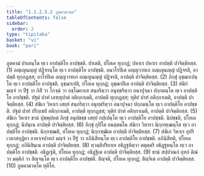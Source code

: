 ```yaml
---
title: "1.1.2.5.2 ภูตคามวคฺค"
tableOfContents: false
sidebar:
  order: 2
type: "tipitaka"
basket: "vi"
book: "pari"
---
```



<DynamicBreadcrumb />

<Division number="166" book="pari">

<Paragraph number="396" book="pari">
ภูตคามํ ปาเตนฺโต ทฺเว อาปตฺติโย อาปชฺชติ. ปาเตติ, ปโยเค ทุกฺกฏํ; ปหาเร ปหาเร อาปตฺติ ปาจิตฺติยสฺส. (1)
</Paragraph>

<Paragraph number="397" book="pari">
อญฺเญนญฺญํ ปฏิจรนฺโต ทฺเว อาปตฺติโย อาปชฺชติ. อนาโรปิเต อญฺญวาทเก อญฺเญนญฺญํ ปฏิจรติ, อาปตฺติ ทุกฺกฏสฺส; อาโรปิเต อญฺญวาทเก อญฺเญนญฺญํ ปฏิจรติ, อาปตฺติ ปาจิตฺติยสฺส. (2)
</Paragraph>

<Paragraph number="398" book="pari">
ภิกฺขุํ อุชฺฌาเปนฺโต ทฺเว อาปตฺติโย อาปชฺชติ. อุชฺฌาเปติ, ปโยเค ทุกฺกฏํ; อุชฺฌาปิเต อาปตฺติ ปาจิตฺติยสฺส. (3)
</Paragraph>

<Paragraph number="399" book="pari">
สํฆิกํ มญฺจํ วา ปีฐํ วา ภิสิํ วา โกจฺฉํ วา อชฺโฌกาเส สนฺถริตฺวา อนุทฺธริตฺวา อนาปุจฺฉา ปกฺกมนฺโต ทฺเว อาปตฺติโย อาปชฺชติ. ปฐมํ ปาทํ เลฑฺฑุปาตํ อติกฺกาเมติ, อาปตฺติ ทุกฺกฏสฺส; ทุติยํ ปาทํ อติกฺกาเมติ, อาปตฺติ ปาจิตฺติยสฺส. (4)
</Paragraph>

<Paragraph number="400" book="pari">
สํฆิเก วิหาเร เสยฺยํ สนฺถริตฺวา อนุทฺธริตฺวา อนาปุจฺฉา ปกฺกมนฺโต ทฺเว อาปตฺติโย อาปชฺชติ. ปฐมํ ปาทํ ปริกฺเขปํ อติกฺกาเมติ, อาปตฺติ ทุกฺกฏสฺส; ทุติยํ ปาทํ อติกฺกาเมติ, อาปตฺติ ปาจิตฺติยสฺส. (5)
</Paragraph>

<Paragraph number="401" book="pari">
สํฆิเก วิหาเร ชานํ ปุพฺพุปคตํ ภิกฺขุํ อนุปขชฺช เสยฺยํ กปฺเปนฺโต ทฺเว อาปตฺติโย อาปชฺชติ. นิปชฺชติ, ปโยเค ทุกฺกฏํ; นิปนฺเน อาปตฺติ ปาจิตฺติยสฺส. (6)
</Paragraph>

<Paragraph number="402" book="pari">
ภิกฺขุํ กุปิโต อนตฺตมโน สํฆิกา วิหารา นิกฺกฑฺเฒนฺโต ทฺเว อาปตฺติโย อาปชฺชติ. นิกฺกฑฺฒติ, ปโยเค ทุกฺกฏํ; นิกฺกฑฺฒิเต อาปตฺติ ปาจิตฺติยสฺส. (7)
</Paragraph>

<Paragraph number="403" book="pari">
สํฆิเก วิหาเร อุปริเวหาสกุฏิยา อาหจฺจปาทกํ มญฺจํ วา ปีฐํ วา อภินิสีทนฺโต ทฺเว อาปตฺติโย อาปชฺชติ. อภินิสีทติ, ปโยเค ทุกฺกฏํ; อภินิสินฺเน อาปตฺติ ปาจิตฺติยสฺส. (8)
</Paragraph>

<Paragraph number="404" book="pari">
ทฺวตฺติปริยาเย อธิฏฺฐหิตฺวา ตตุตฺตริ อธิฏฺฐหนฺโต ทฺเว อาปตฺติโย อาปชฺชติ. อธิฏฺเฐติ, ปโยเค ทุกฺกฏํ; อธิฏฺฐิเต อาปตฺติ ปาจิตฺติยสฺส. (9)
</Paragraph>

<Paragraph number="405" book="pari">
ชานํ สปฺปาณกํ อุทกํ ติณํ วา มตฺติกํ วา สิญฺจนฺโต ทฺเว อาปตฺติโย อาปชฺชติ. สิญฺจติ, ปโยเค ทุกฺกฏํ; สิญฺจิเต อาปตฺติ ปาจิตฺติยสฺส. (10)

</Paragraph>
</Division>

<Paragraph number="406" type="center" book="pari">
ภูตคามวคฺโค ทุติโย.
</Paragraph>